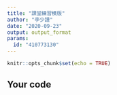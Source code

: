 ```yaml
---
title: "課堂練習模版"
author: "李少謹"
date: "2020-09-23"
output: output_format
params:
  id: "410773130"
---
```


```r
knitr::opts_chunk$set(echo = TRUE)
```

## Your code

```r

```

